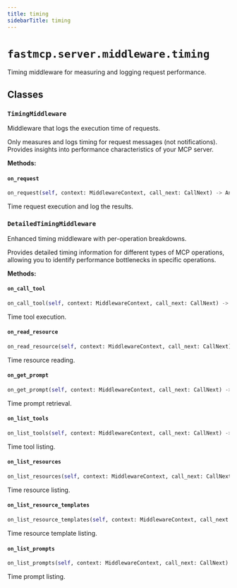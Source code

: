 ```yaml
---
title: timing
sidebarTitle: timing
---
```


# `fastmcp.server.middleware.timing`


Timing middleware for measuring and logging request performance.

## Classes

### `TimingMiddleware` <sup><a href="https://github.com/mengzhisuoliu/fastmcp/blob/main/src/fastmcp/server/middleware/timing.py#L10" target="_blank"><Icon icon="github" style="width: 14px; height: 14px;" /></a></sup>


Middleware that logs the execution time of requests.

Only measures and logs timing for request messages (not notifications).
Provides insights into performance characteristics of your MCP server.


**Methods:**

#### `on_request` <sup><a href="https://github.com/mengzhisuoliu/fastmcp/blob/main/src/fastmcp/server/middleware/timing.py#L39" target="_blank"><Icon icon="github" style="width: 14px; height: 14px;" /></a></sup>

```python
on_request(self, context: MiddlewareContext, call_next: CallNext) -> Any
```

Time request execution and log the results.


### `DetailedTimingMiddleware` <sup><a href="https://github.com/mengzhisuoliu/fastmcp/blob/main/src/fastmcp/server/middleware/timing.py#L60" target="_blank"><Icon icon="github" style="width: 14px; height: 14px;" /></a></sup>


Enhanced timing middleware with per-operation breakdowns.

Provides detailed timing information for different types of MCP operations,
allowing you to identify performance bottlenecks in specific operations.


**Methods:**

#### `on_call_tool` <sup><a href="https://github.com/mengzhisuoliu/fastmcp/blob/main/src/fastmcp/server/middleware/timing.py#L111" target="_blank"><Icon icon="github" style="width: 14px; height: 14px;" /></a></sup>

```python
on_call_tool(self, context: MiddlewareContext, call_next: CallNext) -> Any
```

Time tool execution.


#### `on_read_resource` <sup><a href="https://github.com/mengzhisuoliu/fastmcp/blob/main/src/fastmcp/server/middleware/timing.py#L118" target="_blank"><Icon icon="github" style="width: 14px; height: 14px;" /></a></sup>

```python
on_read_resource(self, context: MiddlewareContext, call_next: CallNext) -> Any
```

Time resource reading.


#### `on_get_prompt` <sup><a href="https://github.com/mengzhisuoliu/fastmcp/blob/main/src/fastmcp/server/middleware/timing.py#L127" target="_blank"><Icon icon="github" style="width: 14px; height: 14px;" /></a></sup>

```python
on_get_prompt(self, context: MiddlewareContext, call_next: CallNext) -> Any
```

Time prompt retrieval.


#### `on_list_tools` <sup><a href="https://github.com/mengzhisuoliu/fastmcp/blob/main/src/fastmcp/server/middleware/timing.py#L134" target="_blank"><Icon icon="github" style="width: 14px; height: 14px;" /></a></sup>

```python
on_list_tools(self, context: MiddlewareContext, call_next: CallNext) -> Any
```

Time tool listing.


#### `on_list_resources` <sup><a href="https://github.com/mengzhisuoliu/fastmcp/blob/main/src/fastmcp/server/middleware/timing.py#L140" target="_blank"><Icon icon="github" style="width: 14px; height: 14px;" /></a></sup>

```python
on_list_resources(self, context: MiddlewareContext, call_next: CallNext) -> Any
```

Time resource listing.


#### `on_list_resource_templates` <sup><a href="https://github.com/mengzhisuoliu/fastmcp/blob/main/src/fastmcp/server/middleware/timing.py#L146" target="_blank"><Icon icon="github" style="width: 14px; height: 14px;" /></a></sup>

```python
on_list_resource_templates(self, context: MiddlewareContext, call_next: CallNext) -> Any
```

Time resource template listing.


#### `on_list_prompts` <sup><a href="https://github.com/mengzhisuoliu/fastmcp/blob/main/src/fastmcp/server/middleware/timing.py#L152" target="_blank"><Icon icon="github" style="width: 14px; height: 14px;" /></a></sup>

```python
on_list_prompts(self, context: MiddlewareContext, call_next: CallNext) -> Any
```

Time prompt listing.

